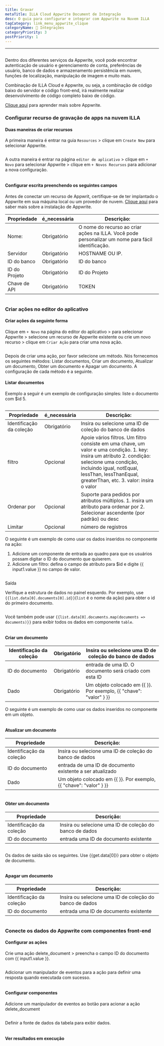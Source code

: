 ```yaml
---
title: Gravar
metaTitle: ILLA Cloud Appwrite Document de Integração
desc: O guia para configurar e integrar com Appwrite na Nuvem ILLA
tagCategory: link_menu_appwrite_clique
categoryName: 🔨 Integrações
categoryPriority: 3
postPriority: 1
---
```


* * *

## <h2 hidden>Escrever banco de dados</h2>

Dentro dos diferentes serviços da Appwrite, você pode encontrar autenticação de usuário e gerenciamento de conta, preferências de usuário, banco de dados e armazenamento persistência em nuvem, funções de localização, manipulação de imagem e muito mais. 

Combinação de ILLA Cloud e Appwrite, ou seja, a combinação de código baixo do servidor e código front-end, irá realmente realizar desenvolvimento de código completo baixo de código.

[Clique aqui](https://appwrite.io/) para aprender mais sobre Appwrite.

### Configurar recurso de gravação de apps na nuvem ILLA

#### Duas maneiras de criar recursos

A primeira maneira é entrar na guia `Resources` > clique em `Create New` para selecionar Appwrite. 

<img src='https://cdn.illacloud.com/official-website/img/docs/assemble/appwrite1.png' alt="" />

A outra maneira é entrar na página `editor de aplicativo` > clique em `+ Novo` para selecionar Appwrite > clique em `+ Novos Recursos` para adicionar a nova configuração. 

<img src='https://cdn.illacloud.com/official-website/img/docs/assemble/appwrite2.png' alt="" />

#### Configurar escrita preenchendo os seguintes campos

Antes de conectar um recurso de Appwrit, certifique-se de ter implantado o Appwrite em sua máquina local ou um provedor de nuvem. [Clique aqui](https://appwrite.io/docs/installation) para saber mais sobre a instalação de Appwrite. 

| Propriedade   | é_necessária | Descrição:                                                                                          |
| ------------- | ------------ | --------------------------------------------------------------------------------------------------- |
| Nome:         | Obrigatório  | O nome do recurso ao criar ações na ILLA. Você pode personalizar um nome para fácil identificação.  |
| Servidor      | Obrigatório  | HOSTNAME OU IP.                                                                                     |
| ID do banco   | Obrigatório  | ID do banco                                                                                         |
| ID do Projeto | Obrigatório  | ID do Projeto                                                                                       |
| Chave de API  | Obrigatório  | TOKEN                                                                                               |

<img src='https://cdn.illacloud.com/official-website/img/docs/assemble/appwrite3.png' alt="" />

### Criar ações no editor do aplicativo

#### Criar ações da seguinte forma

Clique em `+ Novo` na página do editor do aplicativo > para selecionar Appwrite > selecione um recurso de Appwrite existente ou crie um novo recurso > clique em `Criar Ação` para criar uma nova ação. 

<img src='https://cdn.illacloud.com/official-website/img/docs/assemble/appwrite4.png' alt="" />

Depois de criar uma ação, por favor selecione um método. Nós fornecemos os seguintes métodos: Listar documentos, Criar um documento, Atualizar um documento, Obter um documento e Apagar um documento. A configuração de cada método é a seguinte. 

#### Listar documentos

Exemplo a seguir é um exemplo de configuração simples: liste o documento com $id 5. 

<img src='https://cdn.illacloud.com/official-website/img/docs/assemble/appwrite5.png' alt="" />

| Propriedade              | é_necessária | Descrição:                                                                                                                                                                                                                                     |
| ------------------------ | ------------ | ---------------------------------------------------------------------------------------------------------------------------------------------------------------------------------------------------------------------------------------------- |
| Identificação da coleção | Obrigatório  | Insira ou selecione uma ID de coleção do banco de dados                                                                                                                                                                                        |
| filtro                   | Opcional     | Apoie vários filtros. Um filtro consiste em uma chave, um valor e uma condição. 1. key: insira um atributo 2. condição: selecione uma condição, incluindo igual, notEqual, lessThan, lessThanEqual, greaterThan, etc. 3. valor: insira o valor |
| Ordenar por              | Opcional     | Suporte para pedidos por atributos múltiplos. 1. insira um atributo para ordenar por 2. Selecionar ascendente (por padrão) ou desc                                                                                                             |
| Limitar                  | Opcional     | número de registros                                                                                                                                                                                                                            |

O seguinte é um exemplo de como usar os dados inseridos no componente na ação:

1.  Adicione um componente de entrada ao quadro para que os usuários possam digitar o ID do documento que quiserem.  
2.  Adicione um filtro: defina o campo de atributo para $id e digite {{ input1.value }} no campo de valor. 

<img src='https://cdn.illacloud.com/official-website/img/docs/assemble/appwrite6.png' alt="" />

Saída

Verifique a estrutura de dados no painel esquerdo. Por exemplo, use `{{list.data[0].documents[0].id}}`(`list` é o nome da ação) para obter o id do primeiro documento. 

<img src='https://cdn.illacloud.com/official-website/img/docs/assemble/appwrite7.png' alt="" />

Você também pode usar `{{list.data[0].documents.map(documents => documents)}}` para exibir todos os dados em componente `table`. 

<img src='https://cdn.illacloud.com/official-website/img/docs/assemble/appwrite8.png' alt="" />

#### Criar um documento

| Identificação da coleção | Obrigatório | Insira ou selecione uma ID de coleção do banco de dados            |
| ------------------------ | ----------- | ------------------------------------------------------------------ |
| ID do documento          | Obrigatório | entrada de uma ID. O documento será criado com esta ID             |
| Dado                     | Obrigatório | Um objeto colocado em {{ }}. Por exemplo, {{ "chave": "valor" } }} |

O seguinte é um exemplo de como usar os dados inseridos no componente em um objeto. 

<img src='https://cdn.illacloud.com/official-website/img/docs/assemble/appwrite9.png' alt="" />

#### Atualizar um documento

| Propriedade              | Descrição:                                                         |
| ------------------------ | ------------------------------------------------------------------ |
| Identificação da coleção | Insira ou selecione uma ID de coleção do banco de dados            |
| ID do documento          | entrada de uma ID de documento existente a ser atualizado          |
| Dado                     | Um objeto colocado em {{ }}. Por exemplo, {{ "chave": "valor" } }} |

<img src='https://cdn.illacloud.com/official-website/img/docs/assemble/appwrite10.png' alt="" />

#### Obter um documento

| Propriedade              | Descrição:                                              |
| ------------------------ | ------------------------------------------------------- |
| Identificação da coleção | Insira ou selecione uma ID de coleção do banco de dados |
| ID do documento          | entrada uma ID de documento existente                   |

<img src='https://cdn.illacloud.com/official-website/img/docs/assemble/appwrite11.png' alt="" />

Os dados de saída são os seguintes. Use {{get.data[0]}} para obter o objeto de documento.

<img src='https://cdn.illacloud.com/official-website/img/docs/assemble/appwrite12.png' alt="" />

#### Apagar um documento

| Propriedade              | Descrição:                                              |
| ------------------------ | ------------------------------------------------------- |
| Identificação da coleção | Insira ou selecione uma ID de coleção do banco de dados |
| ID do documento          | entrada uma ID de documento existente                   |

<img src='https://cdn.illacloud.com/official-website/img/docs/assemble/appwrite13.png' alt="" />

### Conecte os dados do Appwrite com componentes front-end

#### Configurar as ações

Crie uma ação delete_document > preencha o campo ID do documento com {{ input1.value }}. 

<img src='https://cdn.illacloud.com/official-website/img/docs/assemble/appwrite14.png' alt="" />

Adicionar um manipulador de eventos para a ação para definir uma resposta quando executada com sucesso. 

<img src='https://cdn.illacloud.com/official-website/img/docs/assemble/appwrite15.png' alt="" />

#### Configurar componentes

Adicione um manipulador de eventos ao botão para acionar a ação delete_document 

<img src='https://cdn.illacloud.com/official-website/img/docs/assemble/appwrite16.png' alt="" />

Definir a fonte de dados da tabela para exibir dados. 

<img src='https://cdn.illacloud.com/official-website/img/docs/assemble/appwrite17.png' alt="" />

#### Ver resultados em execução

<img src='https://cdn.illacloud.com/official-website/img/docs/assemble/appwrite18.gif' alt="" />
